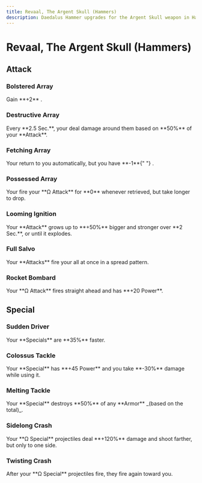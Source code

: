 ```yaml
---
title: Revaal, The Argent Skull (Hammers)
description: Daedalus Hammer upgrades for the Argent Skull weapon in Hades 2.
---
```



# Revaal, The Argent Skull (Hammers)

## Attack

### Bolstered Array

<CodexEntry data={DbHammers.Skull.bolsteredArray}>
  Gain **+2** <IconShell />.
</CodexEntry>

### Destructive Array

<CodexEntry data={DbHammers.Skull.destructiveArray}>
  Every **2.5 Sec.**, your <IconShell /> deal damage around them based on
  **50%** of your **Attack**.
</CodexEntry>

### Fetching Array

<CodexEntry data={DbHammers.Skull.fetchingArray}>
  Your <IconShell /> return to you automatically, but you have **-1**{" "}
  <IconShell />.
</CodexEntry>

### Possessed Array

<CodexEntry data={DbHammers.Skull.possessedArray}>
  Your <IconShell /> fire your **Ω Attack** for **0** <IconMagick /> whenever
  retrieved, but take longer to drop.
</CodexEntry>

### Looming Ignition

<CodexEntry data={DbHammers.Skull.loomingIgnition}>
  Your **Attack** grows up to **+50%** bigger and stronger over **2 Sec.**, or
  until it explodes.
</CodexEntry>

### Full Salvo

<CodexEntry data={DbHammers.Skull.fullSalvo}>
  Your **Attacks** fire your <IconShell /> all at once in a spread pattern.
</CodexEntry>

### Rocket Bombard

<CodexEntry data={DbHammers.Skull.rocketBombard}>
  Your **Ω Attack** fires straight ahead and has **+20 Power**.
</CodexEntry>

## Special

### Sudden Driver

<CodexEntry data={DbHammers.Skull.suddenDriver}>
  Your **Specials** are **35%** faster.
</CodexEntry>

### Colossus Tackle

<CodexEntry data={DbHammers.Skull.colossusTackle}>
  Your **Special** has **+45 Power** and you take **-30%** damage while using
  it.
</CodexEntry>

### Melting Tackle

<CodexEntry data={DbHammers.Skull.meltingTackle}>
  Your **Special** destroys **50%** of any **Armor** _(based on the total)_.
</CodexEntry>

### Sidelong Crash

<CodexEntry data={DbHammers.Skull.sidelongCrash}>
  Your **Ω Special** projectiles deal **+120%** damage and shoot farther, but
  only to one side.
</CodexEntry>

### Twisting Crash

<CodexEntry data={DbHammers.Skull.twistingCrash}>
  After your **Ω Special** projectiles fire, they fire again toward you.
</CodexEntry>
